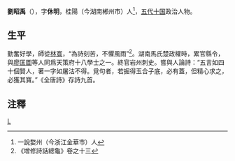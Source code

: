 '''劉昭禹'''（{{bd|？||？||}}），字'''休明'''，桂陽（今湖南郴州市）人<ref>一說婺州（今浙江金華市）人</ref>，[[五代十国|五代十国]]政治人物。

==生平==
勤奮好學，師從[[林寬|林寬]]，“為詩刻苦，不懼風雨”<ref>《增修詩話總龜》卷之十三</ref>。湖南馬氏楚政權時，累官縣令，與[[廖匡圖|廖匡圖]]等人同爲天策府十八學士之一。終官岩州刺史。嘗與人論詩：“五言如四十個賢人，著一字如屠沽不得。覓句者，若掘得玉合子底，必有蓋，但精心求之，必獲其寶。”《全唐詩》存詩九首。

==注釋==
<div class="references-small">
<references />
</div>

[[Category:五代十國詩人|L]]